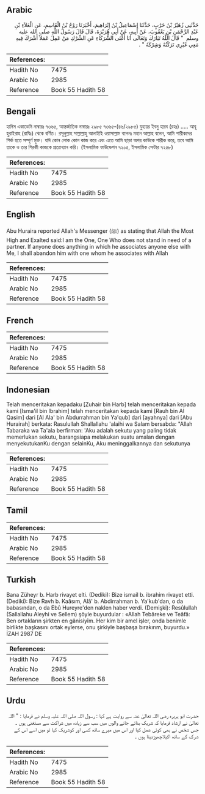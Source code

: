 ## Arabic


<div dir="rtl" lang="ar" style={{fontSize:'larger',backgroundColor:'#f8f9fa',padding:20}}>
حَدَّثَنِي زُهَيْرُ بْنُ حَرْبٍ، حَدَّثَنَا إِسْمَاعِيلُ بْنُ إِبْرَاهِيمَ، أَخْبَرَنَا رَوْحُ بْنُ الْقَاسِمِ، عَنِ الْعَلاَءِ بْنِ عَبْدِ الرَّحْمَنِ بْنِ يَعْقُوبَ، عَنْ أَبِيهِ، عَنْ أَبِي هُرَيْرَةَ، قَالَ قَالَ رَسُولُ اللَّهِ صلى الله عليه وسلم ‏ "‏ قَالَ اللَّهُ تَبَارَكَ وَتَعَالَى أَنَا أَغْنَى الشُّرَكَاءِ عَنِ الشِّرْكِ مَنْ عَمِلَ عَمَلاً أَشْرَكَ فِيهِ مَعِي غَيْرِي تَرَكْتُهُ وَشِرْكَهُ ‏"‏ ‏.‏
</div>
<div style={{backgroundColor:'#f8f9fa',padding:20, marginBottom: 10}}><table> <thead> <tr> <th>References:</th> <th></th> </tr> </thead> <tbody><tr><td>Hadith No</td><td>7475</td></tr><tr><td>Arabic No</td><td>2985</td></tr><tr><td>Reference</td><td>Book 55 Hadith 58</td></tr></tbody></table></div>

## Bengali


<div dir="ltr" lang="bn" style={{fontSize:'larger',backgroundColor:'#f8f9fa',padding:20}}>
হাদিস একাডেমি নাম্বারঃ ৭৩৬৫, আন্তর্জাতিক নাম্বারঃ ২৯৮৫ ৭৩৬৫-(৪৬/২৯৮৫) যুহায়র ইবনু হারব (রহঃ) ..... আবূ হুরাইরাহ (রাযিঃ) থেকে বর্ণিত। রসূলুল্লাহ সাল্লাল্লাহু আলাইহি ওয়াসাল্লাম বলেনঃ মহান আল্লাহ বলেন, আমি শারীকদের শির্ক হতে সম্পূর্ণ মুক্ত। যদি কোন লোক কোন কাজ করে এবং এতে আমি ছাড়া অপর কাউকে শারীক করে, তবে আমি তাকে ও তার শিরকী কাজকে প্রত্যাখ্যান করি। (ইসলামিক ফাউন্ডেশন ৭২০৫, ইসলামিক সেন্টার ৭২৫৮)
</div>
<div style={{backgroundColor:'#f8f9fa',padding:20, marginBottom: 10}}><table> <thead> <tr> <th>References:</th> <th></th> </tr> </thead> <tbody><tr><td>Hadith No</td><td>7475</td></tr><tr><td>Arabic No</td><td>2985</td></tr><tr><td>Reference</td><td>Book 55 Hadith 58</td></tr></tbody></table></div>

## English


<div dir="ltr" lang="en" style={{fontSize:'larger',backgroundColor:'#f8f9fa',padding:20}}>
Abu Huraira reported Allah's Messenger (ﷺ) as stating that Allah the Most High and Exalted said:I am the One, One Who does not stand in need of a partner. If anyone does anything in which he associates anyone else with Me, I shall abandon him with one whom he associates with Allah
</div>
<div style={{backgroundColor:'#f8f9fa',padding:20, marginBottom: 10}}><table> <thead> <tr> <th>References:</th> <th></th> </tr> </thead> <tbody><tr><td>Hadith No</td><td>7475</td></tr><tr><td>Arabic No</td><td>2985</td></tr><tr><td>Reference</td><td>Book 55 Hadith 58</td></tr></tbody></table></div>

## French


<div dir="ltr" lang="fr" style={{fontSize:'larger',backgroundColor:'#f8f9fa',padding:20}}>

</div>
<div style={{backgroundColor:'#f8f9fa',padding:20, marginBottom: 10}}><table> <thead> <tr> <th>References:</th> <th></th> </tr> </thead> <tbody><tr><td>Hadith No</td><td>7475</td></tr><tr><td>Arabic No</td><td>2985</td></tr><tr><td>Reference</td><td>Book 55 Hadith 58</td></tr></tbody></table></div>

## Indonesian


<div dir="ltr" lang="id" style={{fontSize:'larger',backgroundColor:'#f8f9fa',padding:20}}>
Telah menceritakan kepadaku [Zuhair bin Harb] telah menceritakan kepada kami [Isma'il bin Ibrahim] telah menceritakan kepada kami [Rauh bin Al Qasim] dari [Al Ala' bin Abdurrahman bin Ya'qub] dari [ayahnya] dari [Abu Hurairah] berkata: Rasulullah Shallallahu 'alaihi wa Salam bersabda: "Allah Tabaraka wa Ta'ala berfirman: 'Aku adalah sekutu yang paling tidak memerlukan sekutu, barangsiapa melakukan suatu amalan dengan menyekutukanKu dengan selainKu, Aku meninggalkannya dan sekutunya
</div>
<div style={{backgroundColor:'#f8f9fa',padding:20, marginBottom: 10}}><table> <thead> <tr> <th>References:</th> <th></th> </tr> </thead> <tbody><tr><td>Hadith No</td><td>7475</td></tr><tr><td>Arabic No</td><td>2985</td></tr><tr><td>Reference</td><td>Book 55 Hadith 58</td></tr></tbody></table></div>

## Tamil


<div dir="ltr" lang="ta" style={{fontSize:'larger',backgroundColor:'#f8f9fa',padding:20}}>

</div>
<div style={{backgroundColor:'#f8f9fa',padding:20, marginBottom: 10}}><table> <thead> <tr> <th>References:</th> <th></th> </tr> </thead> <tbody><tr><td>Hadith No</td><td>7475</td></tr><tr><td>Arabic No</td><td>2985</td></tr><tr><td>Reference</td><td>Book 55 Hadith 58</td></tr></tbody></table></div>

## Turkish


<div dir="ltr" lang="tr" style={{fontSize:'larger',backgroundColor:'#f8f9fa',padding:20}}>
Bana Züheyr b. Harb rivayet elti. (Dediki): Bize ismail b. ibrahim rivayet etti. (Dediki): Bize Ravh b. Kaâsım, Alâ' b. Abdirrahman b. Ya'kub'dan, o da babasından, o da Ebû Hureyre'den naklen haber verdi. (Demişki): Resûlullah (Sallallahu Aleyhi ve Sellem) şöyle buyurdular : «Allah Tebâreke ve Teâfâ: Ben ortakların şirkten en gânisiyîm. Her kim bir amel işler, onda benimle birlikte başkasını ortak eylerse, onu şirkiyle başbaşa bırakırım, buyurdu.» İZAH 2987 DE
</div>
<div style={{backgroundColor:'#f8f9fa',padding:20, marginBottom: 10}}><table> <thead> <tr> <th>References:</th> <th></th> </tr> </thead> <tbody><tr><td>Hadith No</td><td>7475</td></tr><tr><td>Arabic No</td><td>2985</td></tr><tr><td>Reference</td><td>Book 55 Hadith 58</td></tr></tbody></table></div>

## Urdu


<div dir="rtl" lang="ur" style={{fontSize:'larger',backgroundColor:'#f8f9fa',padding:20}}>
حضرت ابو ہریرہ رضی اللہ تعالیٰ عنہ سے روایت ہے کہا : رسول اللہ صلی اللہ علیہ وسلم نے فرمایا : " اللہ تعالیٰ نے ارشاد فرمایا کہ شریک بنائے جانے والوں میں سب سے زیادہ میں شراکت سے مستغنی ہوں ۔ جس شخص نے بھی کوئی عمل کیا اور اس میں میرے ساتھ کسی اور کوشریک کیا تو میں اسے اس کے شرک کے ساتھ اکیلاچھوڑدیتا ہوں ۔
</div>
<div style={{backgroundColor:'#f8f9fa',padding:20, marginBottom: 10}}><table> <thead> <tr> <th>References:</th> <th></th> </tr> </thead> <tbody><tr><td>Hadith No</td><td>7475</td></tr><tr><td>Arabic No</td><td>2985</td></tr><tr><td>Reference</td><td>Book 55 Hadith 58</td></tr></tbody></table></div>
